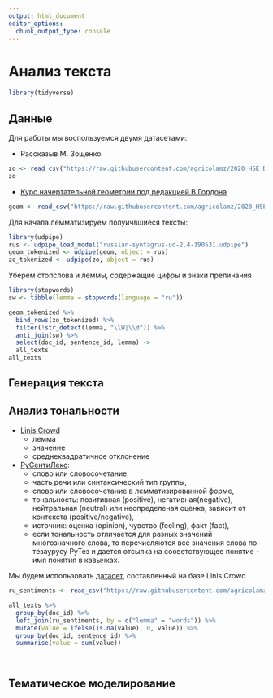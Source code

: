 ```yaml
---
output: html_document
editor_options: 
  chunk_output_type: console
---
```

# Анализ текста

```r
library(tidyverse)
```

## Данные

Для работы мы воспользуемся двумя датасетами:

* Рассказыв М. Зощенко

```r
zo <- read_csv("https://raw.githubusercontent.com/agricolamz/2020_HSE_DPO/master/data/zoshenko.csv")
zo
```

* [Курс начертательной геометрии под редакцией В.Гордона](https://raw.githubusercontent.com/agricolamz/2020_HSE_DPO/master/data/gordon_geometry.csv)

```r
geom <- read_csv("https://raw.githubusercontent.com/agricolamz/2020_HSE_DPO/master/data/gordon_geometry.csv")
```

Для начала лемматизируем полуичвшиеся тексты:

```r
library(udpipe)
rus <- udpipe_load_model("russian-syntagrus-ud-2.4-190531.udpipe")
geom_tokenized <- udpipe(geom, object = rus)
zo_tokenized <- udpipe(zo, object = rus)
```

Уберем стопслова и леммы, содержащие цифры и знаки препинания

```r
library(stopwords)
sw <- tibble(lemma = stopwords(language = "ru"))

geom_tokenized %>% 
  bind_rows(zo_tokenized) %>% 
  filter(!str_detect(lemma, "\\W|\\d")) %>% 
  anti_join(sw) %>% 
  select(doc_id, sentence_id, lemma) ->
  all_texts
all_texts
```

## Генерация текста

## Анализ тональности

* [Linis Crowd](http://linis-crowd.org/)
    * лемма
    * значение
    * среднеквадратичное отклонение
* [РуСентиЛекс](http://www.labinform.ru/pub/rusentilex/index.htm):
    * слово или словосочетание,
    * часть речи или синтаксический тип группы,
    * слово или словосочетание в лемматизированной форме, 
    * тональность: позитивная (positive), негативная(negative), нейтральная (neutral) или неопределеная оценка, зависит от контекста (positive/negative),
    * источник: оценка (opinion), чувство (feeling), факт (fact),
    * если тональность отличается для разных значений многозначного слова, то перечисляются все значения слова по тезаурусу РуТез и дается отсылка на сооветствующее понятие - имя понятия в кавычках.

Мы будем использовать [датасет](https://raw.githubusercontent.com/agricolamz/2020_HSE_DPO/master/data/ru_sentiment_linis-crowd.csv), составленный на базе Linis Crowd

```r
ru_sentiments <- read_csv("https://raw.githubusercontent.com/agricolamz/2020_HSE_DPO/master/data/ru_sentiment_linis-crowd.csv")

all_texts %>% 
  group_by(doc_id) %>% 
  left_join(ru_sentiments, by = c("lemma" = "words")) %>% 
  mutate(value = ifelse(is.na(value), 0, value)) %>% 
  group_by(doc_id, sentence_id) %>% 
  summarise(value = sum(value))
  
  
```


## Тематическое моделирование

